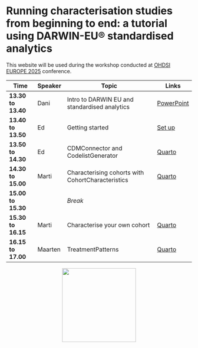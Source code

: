 # Running characterisation studies from beginning to end: a tutorial using DARWIN-EU® standardised analytics

This website will be used during the workshop conducted at [OHDSI EUROPE 2025](https://www.ohdsi-europe.org/symposium-event) conference.

| Time                | Speaker | Topic                                                                 | Links |  
|---------------------|---------|-----------------------------------------------------------------------| --- |  
|__13.30 to 13.40__ | Dani | Intro to DARWIN EU and standardised analytics | [PowerPoint](https://github.com/oxford-pharmacoepi/darwinTutorial2025/raw/main/IntroToStdAnalinDARWINEU_OHDSIEU25.pptx) |
|__13.40 to 13.50__ | Ed | Getting started | [Set up](setup.qmd) |
|__13.50 to 14.30__ | Ed | CDMConnector and CodelistGenerator | [Quarto](CodelistGenerator/index.qmd) |  
|__14.30 to 15.00__ | Marti | Characterising cohorts with CohortCharacteristics | [Quarto](CohortCharacteristics/index.qmd) |  
|__15.00 to 15.30__ |  | _Break_  | |  
|__15.30 to 16.15__ | Marti | Characterise your own cohort  | [Quarto](practical.qmd) |  
|__16.15 to 17.00__ | Maarten | TreatmentPatterns  | [Quarto](TreatmentPatterns/index.qmd) |

<div style="text-align: center;">
  <img src="images/darwin.png" width="200" />
</div>